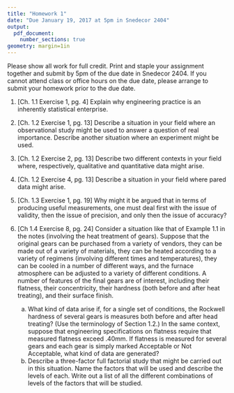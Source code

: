 ```yaml
---
title: "Homework 1"
date: "Due January 19, 2017 at 5pm in Snedecor 2404"
output: 
  pdf_document:
    number_sections: true
geometry: margin=1in
---
```


Please show all work for full credit. Print and staple your assignment together and submit by 5pm of the due date in Snedecor 2404. If you cannot attend class or office hours on the due date, please arrange to submit your homework prior to the due date.

1. [Ch. 1.1 Exercise 1, pg. 4] Explain why engineering practice is an inherently statistical enterprise.

1. [Ch. 1.2 Exercise 1, pg. 13] Describe a situation in your field where an observational study might be used to answer a question of real importance. Describe another situation where an experiment might be used.

1. [Ch. 1.2 Exercise 2, pg. 13] Describe two different contexts in your field where, respectively, qualitative and quantitative data might arise.

1. [Ch. 1.2 Exercise 4, pg. 13] Describe a situation in your field where pared data might arise.

1. [Ch. 1.3 Exercise 1, pg. 19] Why might it be argued that in terms of producing useful measurements, one must deal first with the issue of validity, then the issue of precision, and only then the issue of accuracy?

1. [Ch 1.4 Exercise 8, pg. 24] Consider a situation like that of Example 1.1 in the notes (involving the heat treatment of gears). Suppose that the original gears can be purchased from a variety of vendors, they can be made out of a variety of materials, they can be heated according to a variety of regimens (involving different times and temperatures), they can be cooled in a number of different ways, and the furnace atmosphere can be adjusted to a variety of different conditions. A number of features of the final gears are of interest, including their flatness, their concentricity, their hardness (both before and after heat treating), and their surface finish.
    a) What kind of data arise if, for a single set of conditions, the Rockwell hardness of several gears is measures both before and after head treating? (Use the terminology of Section 1.2.) In the same context, suppose that engineering specifications on flatness require that measured flatness exceed .40mm. If flatness is measured for several gears and each gear is simply marked Acceptable or Not Acceptable, what kind of data are generated?
    b) Describe a three-factor full factorial study that might be carried out in this situation. Name the factors that will be used and describe the levels of each. Write out a list of all the different combinations of levels of the factors that will be studied.
